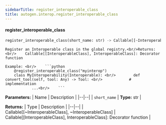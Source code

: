 ```yaml
---
sidebarTitle: register_interoperable_class
title: autogen.interop.register_interoperable_class
---
```


<code class="doc-symbol doc-symbol-heading doc-symbol-function"></code>
#### register_interoperable_class

```python
register_interoperable_class(short_name: str) -> Callable[[~InteroperableClass], ~InteroperableClass]
```

    Register an Interoperable class in the global registry.<br/>Returns: <br/>    Callable[[InteroperableClass], InteroperableClass]: Decorator function
    
    Example: <br/>    ```python
        @register_interoperable_class("myinterop")
        class MyInteroperability(Interoperable): <br/>        def convert_tool(self, tool: Any) -> Tool: <br/>            # implementation
                ...<br/>    ```

<b>Parameters:</b>
| Name | Description |
|--|--|
| `short_name` | **Type:** str |

<b>Returns:</b>
| Type | Description |
|--|--|
| Callable[[~InteroperableClass], ~InteroperableClass] | Callable[[InteroperableClass], InteroperableClass]: Decorator function |

<br />